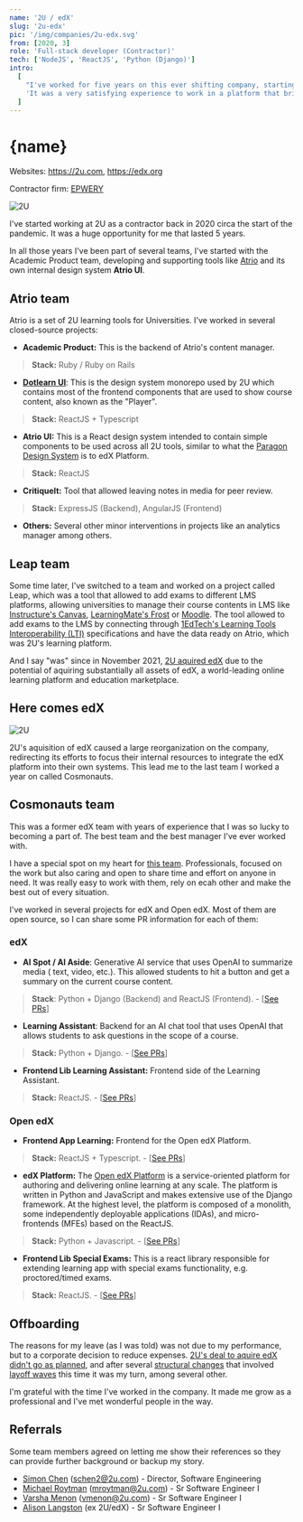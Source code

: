 ```yaml
---
name: '2U / edX'
slug: '2u-edx'
pic: '/img/companies/2u-edx.svg'
from: [2020, 3]
role: 'Full-stack developer (Contractor)'
tech: ['NodeJS', 'ReactJS', 'Python (Django)']
intro:
  [
    "I've worked for five years on this ever shifting company, starting with 2U's own platform and later shifted to edX Platform when the company aquired edX.",
    'It was a very satisfying experience to work in a platform that brings open free knowledge to everyone, and it was an enriching experience as a developer as well.',
  ]
---
```


<script context="module">
</script>

# {name}

Websites: https://2u.com, https://edx.org

Contractor firm: [EPWERY](https://epwery.com/)

<MacFrame shadowBottom>
  <img src="/img/jobs/2u-screenshot.png" alt="2U" />
</MacFrame>

I've started working at 2U as a contractor back in 2020 circa the start of the pandemic. It was a huge opportunity for me that lasted 5 years.

In all those years I've been part of several teams, I've started with the Academic Product team, developing and supporting tools like [Atrio](https://sites.google.com/2u.com/2ufacultyengagementdevelopment/atrio-resources) and its own internal design system **Atrio UI**.

## Atrio team

Atrio is a set of 2U learning tools for Universities. I've worked in several closed-source projects:

- **Academic Product:** This is the backend of Atrio's content manager.

> **Stack:** Ruby / Ruby on Rails

- [**Dotlearn UI**](https://2uinc.github.io/dotlearn-ui): This is the design system monorepo used by 2U which contains most of the frontend components that are used to show course content, also known as the "Player".

> **Stack:** ReactJS + Typescript

- **Atrio UI:** This is a React design system intended to contain simple components to be used across all 2U tools, similar to what the [Paragon Design System](https://paragon-openedx.netlify.app/) is to edX Platform.

> **Stack:** ReactJS

- **CritiqueIt:** Tool that allowed leaving notes in media for peer review.

> **Stack:** ExpressJS (Backend), AngularJS (Frontend)

- **Others:** Several other minor interventions in projects like an analytics manager among others.

## Leap team

Some time later, I've switched to a team and worked on a project called Leap, which was a tool that allowed to add exams to different LMS platforms, allowing universities to manage their course contents in LMS like [Instructure's Canvas](https://www.instructure.com/), [LearningMate's Frost](https://learningmate.com/frost-cms/) or [Moodle](https://moodle.org/). The tool allowed to add exams to the LMS by connecting through [1EdTech's Learning Tools Interoperability (LTI)](https://www.imsglobal.org/spec/lti/v1p3) specifications and have the data ready on Atrio, which was 2U's learning platform.

And I say "was" since in November 2021, [2U aquired edX](https://2u.com/newsroom/2u-inc-and-edx-complete-industry-redefining-combination/) due to the potential of aquiring substantially all assets of edX, a world-leading online learning platform and education marketplace.

## Here comes edX

<MacFrame shadowBottom>
  <img src="/img/jobs/edx-screenshot.png" alt="2U" />
</MacFrame>

2U's aquisition of edX caused a large reorganization on the company, redirecting its efforts to focus their internal resources to integrate the edX platform into their own systems. This lead me to the last team I worked a year on called Cosmonauts.

## Cosmonauts team

This was a former edX team with years of experience that I was so lucky to becoming a part of. The best team and the best manager I've ever worked with.

I have a special spot on my heart for [this team](#referrals). Professionals, focused on the work but also caring and open to share time and effort on anyone in need. It was really easy to work with them, rely on ecah other and make the best out of every situation.

I've worked in several projects for edX and Open edX. Most of them are open source, so I can share some PR information for each of them:

### edX

- **AI Spot / AI Aside**: Generative AI service that uses OpenAI to summarize media ( text, video, etc.). This allowed students to hit a button and get a summary on the current course content.

> **Stack**: Python + Django (Backend) and ReactJS (Frontend). - [[See PRs](https://github.com/edx/ai-aside/pulls?q=is%3Apr+author%3Arijuma)]

- **Learning Assistant**: Backend for an AI chat tool that uses OpenAI that allows students to ask questions in the scope of a course.

> **Stack:** Python + Django. - [[See PRs](https://github.com/edx/learning-assistant/pulls?q=is%3Apr+author%3Arijuma)]

- **Frontend Lib Learning Assistant:** Frontend side of the Learning Assistant.

> **Stack:** ReactJS. - [[See PRs](https://github.com/edx/frontend-lib-learning-assistant/pulls?q=is%3Apr+author%3Arijuma)]

### Open edX

- **Frontend App Learning:** Frontend for the Open edX Platform.

> **Stack:** ReactJS + Typescript. - [[See PRs](https://github.com/openedx/frontend-app-learning/pulls?q=is%3Apr+author%3Arijuma)]

- **edX Platform:** The [Open edX Platform](https://openedx.org/) is a service-oriented platform for authoring and delivering online learning at any scale. The platform is written in Python and JavaScript and makes extensive use of the Django framework. At the highest level, the platform is composed of a monolith, some independently deployable applications (IDAs), and micro-frontends (MFEs) based on the ReactJS.

> **Stack:** Python + Javascript. - [[See PRs](https://github.com/openedx/edx-platform/pulls?q=is%3Apr+author%3Arijuma)]

- **Frontend Lib Special Exams:** This is a react library responsible for extending learning app with special exams functionality, e.g. proctored/timed exams.

> **Stack:** ReactJS. - [[See PRs](https://github.com/openedx/frontend-lib-special-exams/pulls?q=is%3Apr+author%3Arijuma)]

## Offboarding

The reasons for my leave (as I was told) was not due to my performance, but to a corporate decision to reduce expenses. [2U's deal to aquire edX didn't go as planned](https://www.insidehighered.com/news/tech-innovation/2024/03/01/three-years-later-has-800m-edx-deal-lost-its-luster), and after several [structural changes](https://2u.com/newsroom/organizational-changes-2u/) that involved [layoff waves](https://www.classcentral.com/report/2u-axes-trilogy-bootcamps-layoffs/) this time it was my turn, among several other.

I'm grateful with the time I've worked in the company. It made me grow as a professional and I've met wonderful people in the way.

## Referrals

Some team members agreed on letting me show their references so they can provide further background or backup my story.

- [Simon Chen](https://www.linkedin.com/in/simon-chen-93060111) ([schen2@2u.com](mailto:schen@2u.com)) - Director, Software Engineering
- [Michael Roytman](https://www.linkedin.com/in/michaelroytman) ([mroytman@2u.com](mailto:mroytman@2u.com)) - Sr Software Engineer I
- [Varsha Menon](https://www.linkedin.com/in/varshamenon1) ([vmenon@2u.com](mailto:vmenon@2u.com)) - Sr Software Engineer I
- [Alison Langston](https://www.linkedin.com/in/a-langston/) (ex 2U/edX) - Sr Software Engineer I
